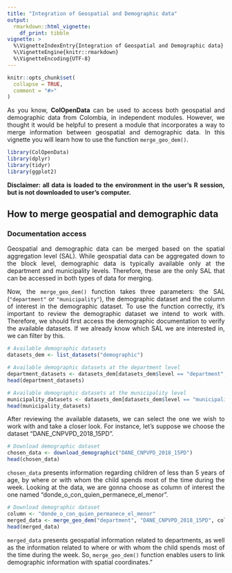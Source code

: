 ```yaml
---
title: "Integration of Geospatial and Demographic data"
output: 
  rmarkdown::html_vignette:
    df_print: tibble
vignette: >
  %\VignetteIndexEntry{Integration of Geospatial and Demographic data}
  %\VignetteEngine{knitr::rmarkdown}
  %\VignetteEncoding{UTF-8}
---
```


```r
knitr::opts_chunk$set(
  collapse = TRUE,
  comment = "#>"
)
```

::: {style="text-align: justify;"}
As you know, **ColOpenData** can be used to access both geospatial and demographic data from Colombia, in independent modules. However, we thought it would be helpful to present a module that incorporates a way to merge information between geospatial and demographic data. In this vignette you will learn how to use the function `merge_geo_dem()`.
:::

```r
library(ColOpenData)
library(dplyr)
library(tidyr)
library(ggplot2)
```

::: {style="text-align: justify;"}
**Disclaimer: all data is loaded to the environment in the user's R session, but is not downloaded to user's computer.**
:::

## How to merge geospatial and demographic data

### Documentation access

::: {style="text-align: justify;"}
Geospatial and demographic data can be merged based on the spatial aggregation level (SAL). While geospatial data can be aggregated down to the block level, demographic data is typically available only at the department and municipality levels. Therefore, these are the only SAL that can be accessed in both types of data for merging.

Now, the `merge_geo_dem()` function takes three parameters: the SAL (`"department"` or `"municipality"`), the demographic dataset and the column of interest in the demographic dataset. To use the function correctly, it's important to review the demographic dataset we intend to work with. Therefore, we should first access the demographic documentation to verify the available datasets. If we already know which SAL we are interested in, we can filter by this.

```r
# Available demographic datasets
datasets_dem <- list_datasets("demographic")

# Available demographic datasets at the department level
department_datasets <- datasets_dem[datasets_dem$level == "department", ]
head(department_datasets)

# Available demographic datasets at the municipality level
municipality_datasets <- datasets_dem[datasets_dem$level == "municipality", ]
head(municipality_datasets)
```

After reviewing the available datasets, we can select the one we wish to work with and take a closer look. For instance, let's suppose we choose the dataset "DANE_CNPVPD_2018_15PD".

```r
# Download demographic dataset
chosen_data <- download_demographic("DANE_CNPVPD_2018_15PD")
head(chosen_data)
```

`chosen_data` presents information regarding children of less than 5 years of age, by where or with whom the child spends most of the time during the week. Looking at the data, we are gonna choose as column of interest the one named "donde_o_con_quien_permanece_el_menor".

```r
# Download demographic dataset
column <- "donde_o_con_quien_permanece_el_menor"
merged_data <- merge_geo_dem("department", "DANE_CNPVPD_2018_15PD", column)
head(merged_data)
```

`merged_data` presents geospatial information related to departments, as well as the information related to where or with whom the child spends most of the time during the week. So, `merge_geo_dem()` function enables users to link demographic information with spatial coordinates."
:::
